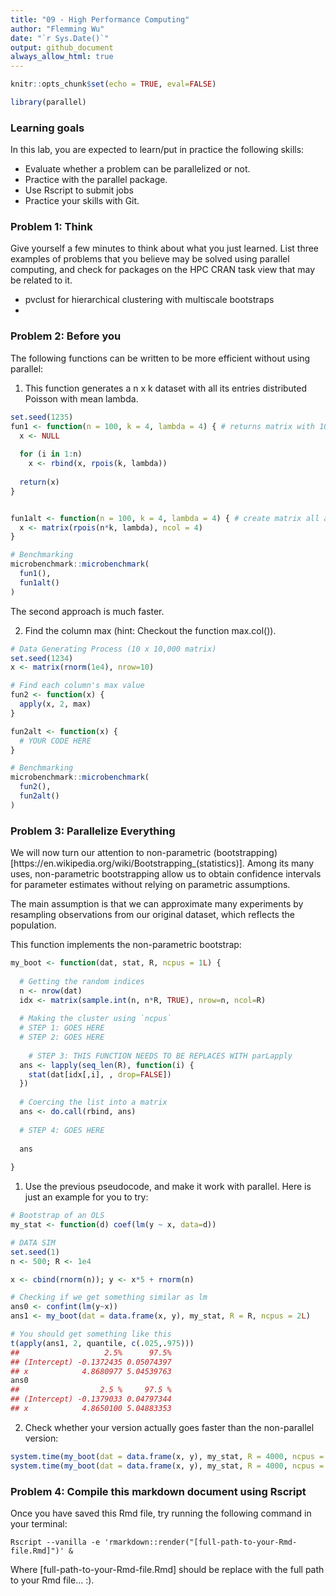 ```yaml
---
title: "09 - High Performance Computing"
author: "Flemming Wu"
date: "`r Sys.Date()`"
output: github_document
always_allow_html: true
---
```


```r
knitr::opts_chunk$set(echo = TRUE, eval=FALSE)
```

```r
library(parallel)
```


### Learning goals
In this lab, you are expected to learn/put in practice the following skills:

* Evaluate whether a problem can be parallelized or not.\
* Practice with the parallel package.\
* Use Rscript to submit jobs\
* Practice your skills with Git.\


### Problem 1: Think
Give yourself a few minutes to think about what you just learned. List three examples of problems that you believe may be solved using parallel computing, and check for packages on the HPC CRAN task view that may be related to it.

 - pvclust for hierarchical clustering with multiscale bootstraps
 - 

### Problem 2: Before you
The following functions can be written to be more efficient without using parallel:

1. This function generates a n x k dataset with all its entries distributed Poisson with mean lambda.

```r
set.seed(1235)
fun1 <- function(n = 100, k = 4, lambda = 4) { # returns matrix with 100 (n) rows and 4 (k) columns
  x <- NULL
  
  for (i in 1:n)
    x <- rbind(x, rpois(k, lambda))
  
  return(x)
}


fun1alt <- function(n = 100, k = 4, lambda = 4) { # create matrix all at once and populate with set numbers instead of serially adding rows
  x <- matrix(rpois(n*k, lambda), ncol = 4)
}

# Benchmarking
microbenchmark::microbenchmark(
  fun1(),
  fun1alt()
)
```

The second approach is much faster.



2. Find the column max (hint: Checkout the function max.col()).

```r
# Data Generating Process (10 x 10,000 matrix)
set.seed(1234)
x <- matrix(rnorm(1e4), nrow=10)

# Find each column's max value
fun2 <- function(x) {
  apply(x, 2, max)
}

fun2alt <- function(x) {
  # YOUR CODE HERE
}

# Benchmarking
microbenchmark::microbenchmark(
  fun2(),
  fun2alt()
)

```


### Problem 3: Parallelize Everything

We will now turn our attention to non-parametric (bootstrapping)[https://en.wikipedia.org/wiki/Bootstrapping_(statistics)]. Among its many uses, non-parametric bootstrapping allow us to obtain confidence intervals for parameter estimates without relying on parametric assumptions.

The main assumption is that we can approximate many experiments by resampling observations from our original dataset, which reflects the population.

This function implements the non-parametric bootstrap:

```r
my_boot <- function(dat, stat, R, ncpus = 1L) {
  
  # Getting the random indices
  n <- nrow(dat)
  idx <- matrix(sample.int(n, n*R, TRUE), nrow=n, ncol=R)
 
  # Making the cluster using `ncpus`
  # STEP 1: GOES HERE
  # STEP 2: GOES HERE
  
    # STEP 3: THIS FUNCTION NEEDS TO BE REPLACES WITH parLapply
  ans <- lapply(seq_len(R), function(i) {
    stat(dat[idx[,i], , drop=FALSE])
  })
  
  # Coercing the list into a matrix
  ans <- do.call(rbind, ans)
  
  # STEP 4: GOES HERE
  
  ans
  
}
```


1. Use the previous pseudocode, and make it work with parallel. Here is just an example for you to try:

```r
# Bootstrap of an OLS
my_stat <- function(d) coef(lm(y ~ x, data=d))

# DATA SIM
set.seed(1)
n <- 500; R <- 1e4

x <- cbind(rnorm(n)); y <- x*5 + rnorm(n)

# Checking if we get something similar as lm
ans0 <- confint(lm(y~x))
ans1 <- my_boot(dat = data.frame(x, y), my_stat, R = R, ncpus = 2L)

# You should get something like this
t(apply(ans1, 2, quantile, c(.025,.975)))
##                   2.5%      97.5%
## (Intercept) -0.1372435 0.05074397
## x            4.8680977 5.04539763
ans0
##                  2.5 %     97.5 %
## (Intercept) -0.1379033 0.04797344
## x            4.8650100 5.04883353
```



2. Check whether your version actually goes faster than the non-parallel version:

```r
system.time(my_boot(dat = data.frame(x, y), my_stat, R = 4000, ncpus = 1L))
system.time(my_boot(dat = data.frame(x, y), my_stat, R = 4000, ncpus = 2L))
```


### Problem 4: Compile this markdown document using Rscript

Once you have saved this Rmd file, try running the following command in your terminal:

`Rscript --vanilla -e 'rmarkdown::render("[full-path-to-your-Rmd-file.Rmd]")' &`

Where [full-path-to-your-Rmd-file.Rmd] should be replace with the full path to your Rmd file… :).


